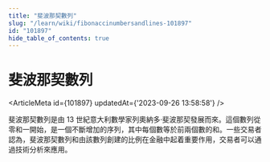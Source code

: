 ```yaml
---
title: "斐波那契數列"
slug: "/learn/wiki/fibonaccinumbersandlines-101897"
id: "101897"
hide_table_of_contents: true
---
```



# 斐波那契數列

<ArticleMeta id={101897} updatedAt={'2023-09-26 13:58:58'} />
<div className='border-solid border-b border-t-0 my-4 border-[var(--ifm-color-gray-300)]' />

斐波那契數列是由 13 世紀意大利數學家列奧納多·斐波那契發展而來。這個數列從零和一開始，是一個不斷增加的序列，其中每個數等於前兩個數的和。一些交易者認為，斐波那契數列和由該數列創建的比例在金融中起着重要作用，交易者可以通過技術分析來應用。
